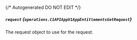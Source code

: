 {/* Autogenerated DO NOT EDIT  */}

##### `request` *{`operations.C1APIAppV1AppEntitlementsGetRequest`}*
The request object to use for the request.

<Collapsible openLabel={Labels.showProperties} closeLabel={Labels.hideProperties}>
  <C1APIAppV1AppEntitlementsGetRequest />
</Collapsible>


